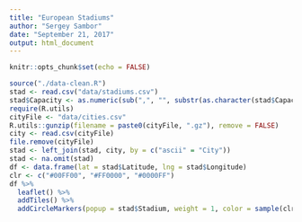 ```yaml
---
title: "European Stadiums"
author: "Sergey Sambor"
date: "September 21, 2017"
output: html_document
---
```


```r
knitr::opts_chunk$set(echo = FALSE)
```

```r
source("./data-clean.R")
stad <- read.csv("data/stadiums.csv")
stad$Capacity <- as.numeric(sub(",", "", substr(as.character(stad$Capacity), 1, 6)))
require(R.utils)
cityFile <- "data/cities.csv"
R.utils::gunzip(filename = paste0(cityFile, ".gz"), remove = FALSE)
city <- read.csv(cityFile)
file.remove(cityFile)
stad <- left_join(stad, city, by = c("ascii" = "City"))
stad <- na.omit(stad)
df <- data.frame(lat = stad$Latitude, lng = stad$Longitude)
clr <- c("#00FF00", "#FF0000", "#0000FF")
df %>% 
  leaflet() %>% 
  addTiles() %>% 
  addCircleMarkers(popup = stad$Stadium, weight = 1, color = sample(clr, dim(stad)[1], replace = TRUE))
```
